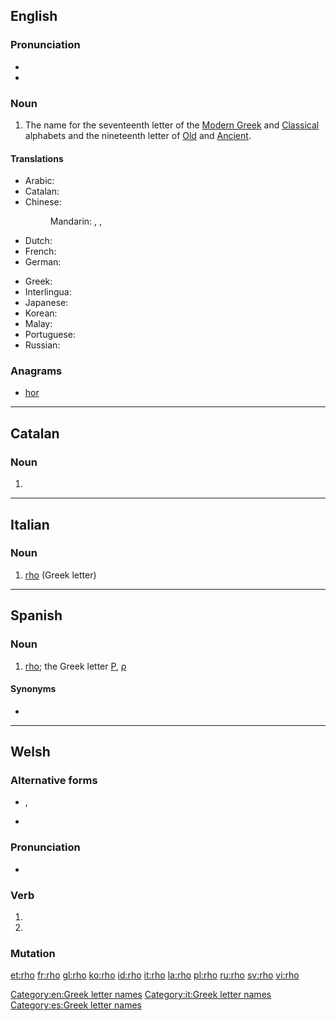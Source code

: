 ==English==
{{letter_disp2|pi|[[image:Greek_uc_rho.png|31px]][[image:Greek_lc_rho.png|27px]] |sigma|ῥῶ|Ρ|ρ}}

===Pronunciation===
* {{audio|en-us-rho.ogg|Audio (US)}}
* {{rhymes|əʊ}}

===Noun===
{{en-noun}}

# The name for the seventeenth letter of the [[Modern Greek]] and [[Classical Greek|Classical]] alphabets and the nineteenth letter of [[Old Greek|Old]] and [[Ancient Greek|Ancient]].

====Translations====
{{trans-top|letter of Greek alphabet}}
* Arabic: {{t|ar|رو|m|tr=ruu|sc=Arab}}
* Catalan: {{t|ca|ro|f}}
* Chinese:
*: Mandarin: {{t+|cmn|肉|tr=ròu|sc=Hani}}, {{t+|cmn|若|tr=ruò|sc=Hani}}, {{t+|cmn|柔|tr=róu|sc=Hani}}
* Dutch: {{t|nl|rho|m|f}}
* French: {{t+|fr|rhô|m}}
* German: {{t+|de|Rho|n}}
{{trans-mid}}
* Greek: {{t+|el|ρο|n|tr=ro}}
* Interlingua: {{t|ia|rho}}
* Japanese: {{t+|ja|ロー|tr=rō|sc=Jpan}}
* Korean: {{t+|ko|로|tr=ro|sc=Kore}}
* Malay: {{t|ms|ro}}
* Portuguese: {{t|pt|rô|m}}
* Russian: {{t+|ru|ро|n|tr=ro|sc=Cyrl}}
{{trans-bottom}}

===Anagrams===
* [[hor#English|hor]]
[[Category:en:Greek letter names]]
----

==Catalan==

===Noun===
{{ca-noun|f}}

# {{alternative spelling of|ro|lang=ca}}
----
==Italian==

===Noun===
{{wikipedia|lang=it}}
{{head|it|noun|g=m|g2=f|invariable}}

# [[#English|rho]] (Greek letter)
[[Category:it:Greek letter names]]
----
==Spanish==

===Noun===
{{es-noun|f}}

# [[rho]]; the Greek letter [[Ρ]], [[ρ]]

====Synonyms====
* {{l/es|ro}}

[[Category:es:Greek letter names]]

----
==Welsh==

===Alternative forms===
* {{sense|subjunctive}} {{l/cy|rhoddo}}, {{l/cy|rhotho}}
* {{sense|imperative}} {{l/cy|dyro}}

===Pronunciation===
* {{IPA|[r̥oː]|lang=cy}}

===Verb===
{{head|cy|verb form}}

# {{conjugation of|rhoi||3|s|sub|lang=cy}}
# {{conjugation of|rhoi||2|s|imp|lang=cy}}

===Mutation===
{{cy-mut-rh|o}}

[[et:rho]]
[[fr:rho]]
[[gl:rho]]
[[ko:rho]]
[[id:rho]]
[[it:rho]]
[[la:rho]]
[[pl:rho]]
[[ru:rho]]
[[sv:rho]]
[[vi:rho]]